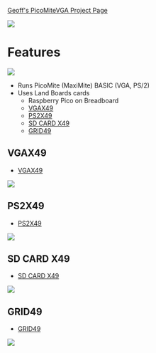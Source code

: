 [https://geoffg.net/picomitevga.html Geoff's PicoMiteVGA Project Page]

<img src="https://geoffg.net/Images/picomite/PicoVGAicon.jpg"></img>

= Features =

<img src="http://land-boards.com/blwiki/images/7/73/PicoMite_Proto_P18159_720px.jpg"></img>

* Runs PicoMite (MaxiMite) BASIC (VGA, PS/2)
* Uses Land Boards cards
** Raspberry Pico on Breadboard
** [http://land-boards.com/blwiki/index.php?title=VGAX49 VGAX49]
** [http://land-boards.com/blwiki/index.php?title=PS2X49 PS2X49]
** [http://land-boards.com/blwiki/index.php?title=SD_CARD_X49 SD CARD X49]
** [http://land-boards.com/blwiki/index.php?title=GRID49 GRID49]

== VGAX49 ==

* [http://land-boards.com/blwiki/index.php?title=VGAX49 VGAX49]

<img src="http://land-boards.com/blwiki/images/7/7b/VGAX49_P901-cropped-720px.jpg"></img>

== PS2X49 ==

* [http://land-boards.com/blwiki/index.php?title=PS2X49 PS2X49]

<img src="http://land-boards.com/blwiki/images/6/64/PS2X49_P897_cropped_512pxV.jpg"></img>

== SD CARD X49 ==

* [http://land-boards.com/blwiki/index.php?title=SD_CARD_X49 SD CARD X49]

<img src="http://land-boards.com/blwiki/images/e/ea/SDCARDX49_P935_cropped-512px.jpg"></img>

== GRID49 ==

* [http://land-boards.com/blwiki/index.php?title=GRID49 GRID49]

<img src="http://land-boards.com/blwiki/images/7/7e/GRID49_AUDIO.png"></img>
